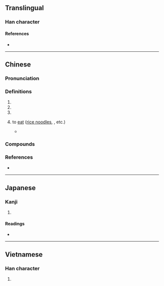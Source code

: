 {{character info}}
==Translingual==

===Han character===
{{Han char|rn=30|rad=口|as=10|sn=13|four=64093|canj=RJBF|ids=⿰口索}}

====References====
* {{Han ref|kx=0204.111|dkj=04135|hdz=10666.010|uh=55E6|ud=21990|bh=B6DB|bd=46811}}

----

==Chinese==
{{zh-forms}}

===Pronunciation===
{{zh-pron
|m=suō
|c=so1,sok3
|mn=so
|cat=a,v
}}

===Definitions===
{{zh-hanzi}}

# {{zh-used in|哆嗦}}
# {{zh-used in|囉嗦}}
# {{zh-used in|嗦嗦}}
# {{lb|zh|Guangxi Mandarin}} to [[eat]] ([[rice noodle]]s, ''{{w|luosifen}}'', etc.)
#* {{zh-x|來 口 香噴噴 的 炸{zhá}雞，再 嗦 一 口 臭 香 臭 香 的 螺螄粉，嗯，畫面 想 起來 就 非常「可口」，誰 說 炸{zhá}雞 和 啤酒 才 是 最佳 CP？|ref='''2020''' December 8, {{lang|zh|于盛梅}} (Yu Shengmei), {{lang|zh|《炸鸡和螺蛳粉更配？肯德基的“无限下沉游戏”》}}, in {{lw|zh|Vista看天下|pref=《|suf=》}}, issue 508, page 60}}

===Compounds===
{{zh-der|哆嗦|囉嗦|囉囉嗦嗦|囉哩囉嗦|哆囉哆嗦|打哆嗦}}

===References===
* {{R:yue:mfccd}}

----

==Japanese==

===Kanji===
{{ja-kanji|grade=|rs=口10}}

# {{rfdef|ja|sort=口10}}

====Readings====
* {{ja-readings|on=[[さ]] (sa)|kun=}}

----

==Vietnamese==

===Han character===
{{vi-readings|reading=sách|rs=口10}}

# {{rfdef|vi|sort=口10}}